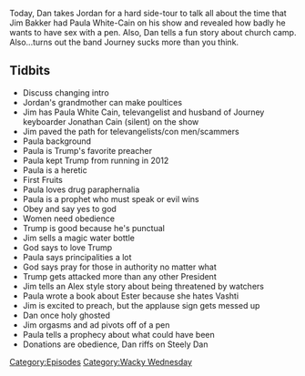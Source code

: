 {{DEFAULTSORT:
    #_EPISODE_0180:Heresy and God Kings
}}{{Episode
    | title           = Heresy and God Kings
    | caption         = Listen to this episode on [https://knowledgefight.libsyn.com/knowledge-fight-heresy-and-god-kings Libsyn] [https://open.spotify.com/episode/342W9Sz6hAQ6xNnj1I6Lke Spotify]
    | episodeNumber   = 180
    | length          = 02:21:22
    | airDate         = July 13, 2018
    | episodeType     = [[:Category:Wacky Wednesday|Wacky Wednesday]]
    | appearance      = [[Tammy Sue Bakker]], [[Jim Bakker]], [[Paula White Cain]], [[Jonathan Cain]]
    | previousEpisode = [[179: July 10, 2018]]
    | nextEpisode     = [[181: August 16, 2016]]
}}

{{Stub}}

Today, Dan takes Jordan for a hard side-tour to talk all about the time that Jim Bakker had Paula White-Cain on his show and revealed how badly he wants to have sex with a pen. Also, Dan tells a fun story about church camp. Also...turns out the band Journey sucks more than you think.

==Tidbits==

*Discuss changing intro
*Jordan's grandmother can make poultices
*Jim has Paula White Cain, televangelist and husband of Journey keyboarder Jonathan Cain (silent) on the show
*Jim paved the path for televangelists/con men/scammers
*Paula background
*Paula is Trump's favorite preacher
*Paula kept Trump from running in 2012
*Paula is a heretic
*First Fruits
*Paula loves drug paraphernalia
*Paula is a prophet who must speak or evil wins
*Obey and say yes to god
*Women need obedience
*Trump is good because he's punctual
*Jim sells a magic water bottle
*God says to love Trump
*Paula says principalities a lot
*God says pray for those in authority no matter what
*Trump gets attacked more than any other President
*Jim tells an Alex style story about being threatened by watchers
*Paula wrote a book about Ester because she hates Vashti
*Jim is excited to preach, but the applause sign gets messed up
*Dan once holy ghosted
*Jim orgasms and ad pivots off of a pen
*Paula tells a prophecy about what could have been
*Donations are obedience, Dan riffs on Steely Dan

[[Category:Episodes]]
[[Category:Wacky Wednesday]]
